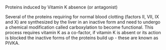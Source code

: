 {{rfc}}
Proteins induced by Vitamin K absence (or antagonist)

Several of the proteins requiring for normal blood clotting (factors II, VII, IX and X) are synthesized by the liver in an inactive form and need to undergo a chemical modification called carboxylation to become functional. This process requires vitamin K as a co-factor, if vitamin K is absent or its action is blocked the inactive forms of the proteins build up - these are known as PIVKA.